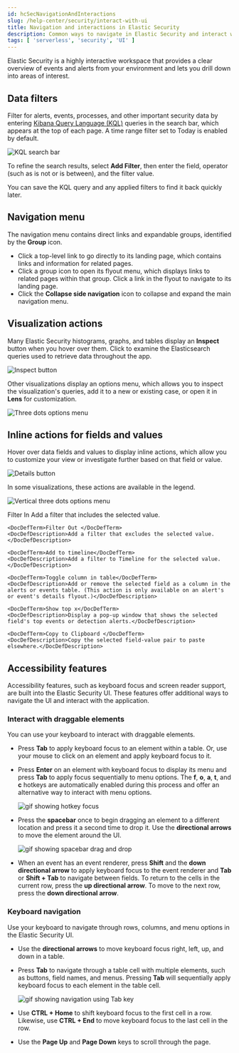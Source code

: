 ```yaml
---
id: hcSecNavigationAndInteractions
slug: /help-center/security/interact-with-ui
title: Navigation and interactions in Elastic Security
description: Common ways to navigate in Elastic Security and interact with objects.
tags: [ 'serverless', 'security', 'UI' ]
---
```


Elastic Security is a highly interactive workspace that provides a clear overview of events and alerts from your environment and lets you drill down into areas of interest.



## Data filters

Filter for alerts, events, processes, and other important security data by entering [Kibana Query Language (KQL)](https://www.elastic.co/guide/en/kibana/current/kuery-query.html) queries in the search bar, which appears at the top of each page. A time range filter set to Today is enabled by default.

![KQL search bar](./images/kql-search-bar.png)

To refine the search results, select **Add Filter**, then enter the field, operator (such as is not or is between), and the filter value.

<DocCallOut color="success" title="Tip" iconType="pin">
    You can save the KQL query and any applied filters to find it back quickly later.
</DocCallOut>


## Navigation menu

The navigation menu contains direct links and expandable groups, identified by the **Group** icon.

- Click a top-level link to go directly to its landing page, which contains links and information for related pages.
- Click a group icon to open its flyout menu, which displays links to related pages within that group. Click a link in the flyout to navigate to its landing page.
- Click the **Collapse side navigation** icon to collapse and expand the main navigation menu.


## Visualization actions

Many Elastic Security histograms, graphs, and tables display an **Inspect** button when you hover over them. Click to examine the Elasticsearch queries used to retrieve data throughout the app.

![Inspect button](./images/inspect-button.png)

Other visualizations display an options menu, which allows you to inspect the visualization's queries, add it to a new or existing case, or open it in **Lens** for customization.

![Three dots options menu](./images/three-dots-menus.png)


## Inline actions for fields and values

Hover over data fields and values to display inline actions, which allow you to customize your view or investigate further based on that field or value.

![Details button](./images/details-button.png)

In some visualizations, these actions are available in the legend. 

![Vertical three dots options menu](./images/three-dots-menus-vertical.png)

<DocDefList>
    <DocDefTerm>Filter In </DocDefTerm>
    <DocDefDescription>Add a filter that includes the selected value.</DocDefDescription>

    <DocDefTerm>Filter Out </DocDefTerm>
    <DocDefDescription>Add a filter that excludes the selected value.</DocDefDescription>

    <DocDefTerm>Add to timeline</DocDefTerm>
    <DocDefDescription>Add a filter to Timeline for the selected value.</DocDefDescription>

    <DocDefTerm>Toggle column in table</DocDefTerm>
    <DocDefDescription>Add or remove the selected field as a column in the alerts or events table. (This action is only available on an alert's or event's details flyout.)</DocDefDescription>

    <DocDefTerm>Show top x</DocDefTerm>
    <DocDefDescription>Display a pop-up window that shows the selected field's top events or detection alerts.</DocDefDescription>
   
    <DocDefTerm>Copy to Clipboard </DocDefTerm>
    <DocDefDescription>Copy the selected field-value pair to paste elsewhere.</DocDefDescription>
</DocDefList>


## Accessibility features

Accessibility features, such as keyboard focus and screen reader support, are built into the Elastic Security UI. These features offer additional ways to navigate the UI and interact with the application.

### Interact with draggable elements

You can use your keyboard to interact with draggable elements.

- Press **Tab** to apply keyboard focus to an element within a table. Or, use your mouse to click on an element and apply keyboard focus to it.

- Press **Enter** on an element with keyboard focus to display its menu and press **Tab** to apply focus sequentially to menu options. The **f**, **o**, **a**, **t**, and **c** hotkeys are automatically enabled during this process and offer an alternative way to interact with menu options.

    ![gif showing hotkey focus](./images/sec-accessiblity-keyboard-focus-hotkeys.gif)

- Press the **spacebar** once to begin dragging an element to a different location and press it a second time to drop it. Use the **directional arrows** to move the element around the UI.

    ![gif showing spacebar drag and drop](./images/sec-accessiblity-drag-n-drop.gif)

- When an event has an event renderer, press **Shift** and the **down directional arrow** to apply keyboard focus to the event renderer and **Tab** or **Shift + Tab** to navigate between fields. To return to the cells in the current row, press the **up directional arrow**. To move to the next row, press the **down directional arrow**.

### Keyboard navigation

Use your keyboard to navigate through rows, columns, and menu options in the Elastic Security UI.

- Use the **directional arrows** to move keyboard focus right, left, up, and down in a table.

- Press **Tab** to navigate through a table cell with multiple elements, such as buttons, field names, and menus. Pressing **Tab** will sequentially apply keyboard focus to each element in the table cell.

    ![gif showing navigation using Tab key](./images/sec-accessiblity-tab-keys.gif)

- Use **CTRL + Home** to shift keyboard focus to the first cell in a row. Likewise, use **CTRL + End** to move keyboard focus to the last cell in the row.

- Use the **Page Up** and **Page Down** keys to scroll through the page.